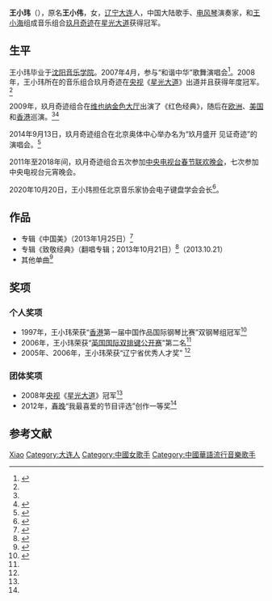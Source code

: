 {{藝人
| 姓名     = 王小玮
| 類型     = 女歌手
| 圖片     = <!-- Use only free-licenced images which meet WP:NFCC -->Replace this image female.svg
| 圖片簡介 = 
| 英文名   =  
| 綽號     = 
| 國籍     = {{PRC}}
| 民族     = 汉族
| 出生名   = 王小伟
| 出生日期 = {{birth date and age|1983|8|26}}
| 出生地點 = {{CHN}}[[辽宁|辽宁]][[大连|大连]]
| 逝世日期 = 
| 逝世地點 = 
| 職業     = 歌手、演奏家
| 語言     = 汉语
| 教育程度 = [[沈阳音乐学院|沈阳音乐学院]]
| 宗教信仰 =  
| 配偶     = {{marriage|[[王小海_(歌手)|王小海]]|2016|2020|reason=div}}
| 音樂類型 = [[流行音乐|流行音乐]]
| 演奏乐器 = [[电风琴|电风琴]]
| 代表作   = 
| 活躍年代 = 2006年至今
| 唱片公司 =
| 經紀公司 = 
| 網站     = {{URL|http://weibo.com/jiuyueqiji}}
| 相關團體 = [[玖月奇迹|玖月奇迹]]
| 獎項     = 2008年[[中国中央电视台|央视]]《[[星光大道_(央视节目)|星光大道]]》冠军<ref name="multiplexlw65">{{cite web |url=http://ent.sina.com.cn/y/2010-09-27/12163099162.shtml? |title=玖月奇迹唱响维也纳金色大厅 同名EP碟推出 |date=2010-09-27 |work=新浪|archive-date=2016-03-04 |archive-url=https://web.archive.org/web/20160304090247/http://ent.sina.com.cn/y/2010-09-27/12163099162.shtml |dead-url=no }}</ref>[[中央广播电视总台春节联欢晚会|春晚]]“我最喜爱的节目评选”创作一等奖<ref name="multiplefh11">{{cite web |url=http://ent.ifeng.com/zz/detail_2011_10/21/10040599_0.shtml |title=玖月奇迹唱响苏区经典 公司透新年巡演计划 |accessdate=2011-10-21 |work=凤凰网 |archive-date=2021-08-15 |archive-url=https://web.archive.org/web/20210815112125/https://ent.ifeng.com/zz/detail_2011_10/21/10040599_0.shtml |dead-url=no }}</ref>
| IMDb    = 
}}
'''王小玮'''（{{bd|1983年|8月26日|catIdx=Wang王}}），原名'''王小伟'''，女，[[辽宁省|辽宁]][[大连市|大连]]人，中国大陆歌手、[[电风琴|电风琴]]演奏家，和[[王小海_(歌手)|王小海]]组成音乐组合[[玖月奇迹|玖月奇迹]]在[[星光大道_(央视节目)|星光大道]]获得冠军。

== 生平 ==
王小玮毕业于[[沈阳音乐学院|沈阳音乐学院]]。2007年4月，参与“和谐中华”歌舞演唱会<ref>{{cite news |title=五一歌舞“和谐中华” |url=http://ent.sina.com.cn/x/2007-04-15/18201519769.html |accessdate=2020-11-11 |work=北京晚报 |date=2007-04-15 |via=新浪网 |archive-date=2020-11-11 |archive-url=https://web.archive.org/web/20201111165038/http://ent.sina.com.cn/x/2007-04-15/18201519769.html |dead-url=no }}</ref>。2008年，王小玮所在的音乐组合玖月奇迹在[[中国中央电视台|央视]]《[[星光大道_(央视节目)|星光大道]]》出道并且获得年度冠军。<ref name="multiplexlw65 " />

2009年，玖月奇迹组合在[[维也纳金色大厅|维也纳金色大厅]]出演了《红色经典》，随后在[[欧洲|欧洲]]、[[美国|美国]]和[[香港|香港]]巡演。<ref name="multiplexlw65"/><ref name="multipleSH33">{{cite web|url=http://data.yule.sohu.com/star/data/28/28241/details.shtml|title=明星库：玖月奇迹||work=搜狐}}{{dead link|date=2018年3月 |bot=InternetArchiveBot |fix-attempted=yes }}</ref>

2014年9月13日，玖月奇迹组合在北京奥体中心举办名为“玖月盛开 见证奇迹”的演唱会。<ref >{{cite web|url=http://ent.sina.com.cn/y/2014-09-15/09454208576.shtml|title=玖月奇迹北京开唱 张凯丽助阵宋祖英捧场|date=2014-09-15|work=新浪|archive-date=2020-04-11|archive-url=https://web.archive.org/web/20200411103811/http://ent.sina.com.cn/y/2014-09-15/09454208576.shtml|dead-url=no}}</ref>

2011年至2018年间，玖月奇迹组合五次参加[[中央广播电视总台春节联欢晚会|中央电视台春节联欢晚会]]，七次参加中央电视台元宵晚会。

2020年10月20日，王小玮担任北京音乐家协会电子键盘学会会长<ref>{{cite news |editor=徐美玉 |title=事业高走！玖月奇迹王小玮任电子键盘学会会长 |url=https://ent.163.com/20/1020/18/FPDDLD9F00038FO9.html |accessdate=2020-11-11 |work=网易 |date=2020-10-20 |archive-date=2020-11-17 |archive-url=https://web.archive.org/web/20201117094959/https://ent.163.com/20/1020/18/FPDDLD9F00038FO9.html |dead-url=no }}</ref>。

== 作品 ==
{{Main|玖月奇迹#音乐作品}}
* 专辑《中国美》（2013年1月25日）<ref>{{cite news |title=酷狗音乐玖月奇迹专辑 中国美 |url=http://www.kugou.com/yy/album/single/980309.html?frombaidu |accessdate=2019-07-18 |agency=酷狗音乐 |archive-date=2020-04-11 |archive-url=https://web.archive.org/web/20200411111401/http://www.kugou.com/yy/album/single/980309.html%3Ffrombaidu |dead-url=no }}</ref>
* 专辑《致敬经典》（翻唱专辑；2013年10月21日）<ref>{{cite news |title=酷狗音乐玖月奇迹专辑 致敬经典 |url=https://www.kugou.com/yy/album/single/959774.html |accessdate=2019-07-18 |agency=酷狗音乐 |archive-date=2020-04-11 |archive-url=https://web.archive.org/web/20200411113013/https://www.kugou.com/yy/album/single/959774.html |dead-url=no}}</ref>（2013.10.21）
* 其他单曲<ref>{{cite news |title=玖月奇迹曲目 |url=https://music.163.com/#/artist?id=12022&market=baiduqk |agency=网易云音乐 |accessdate=2020-04-12 |archive-date=2018-10-18 |archive-url=https://web.archive.org/web/20181018134211/https://music.163.com/#/artist?id=12022&market=baiduqk |dead-url=no}}</ref>

== 奖项 ==
=== 个人奖项 ===
* 1997年，王小玮荣获“[[香港|香港]]第一届中国作品国际钢琴比赛”双钢琴组冠军<ref name="multipleZG254">{{cite web |url=http://ent.cntv.cn/20110727/100262.shtml |title=琴键上的舞蹈家 —— 王小玮 |accessdate=2011-07-27 |work=中国网络电视台 |archive-url=https://web.archive.org/web/20111026032839/http://ent.cntv.cn/20110727/100262.shtml |archive-date=2011年10月26日 |dead-url=yes}}</ref>
* 2006年，王小玮荣获“[[英国国际双排键公开赛|英国国际双排键公开赛]]”第二名<ref name="multipleZG254"/>
* 2005年、2006年，王小玮荣获“辽宁省优秀人才奖” <ref name="multipleZG254"/>

=== 团体奖项 ===
* 2008年[[中国中央电视台|央视]]《[[星光大道_(央视节目)|星光大道]]》冠军<ref name="multiplexlw65"/>
* 2012年，[[中央广播电视总台春节联欢晚会|春晚]]“我最喜爱的节目评选”创作一等奖<ref name="multiplefh11"/>

== 参考文献 ==
{{reflist}}

{{Authority control}}
{{DEFAULTSORT:Wang xiaowei}}
[[Category:王姓|Xiao]]
[[Category:大连人|Category:大连人]]
[[Category:中國女歌手|Category:中國女歌手]]
[[Category:中國華語流行音樂歌手|Category:中國華語流行音樂歌手]]